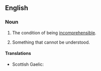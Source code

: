 ==English==

===Noun===
{{en-noun|~|incomprehensibilities}}

# {{lb|en|uncountable}} The condition of being [[incomprehensible]].
# {{lb|en|countable}} Something that cannot be understood.

====Translations====
{{trans-top|condition of being incomprehensible}}
* Scottish Gaelic: {{t|gd|do-thuigsinneachd|f}}
{{trans-mid}}
{{trans-bottom}}